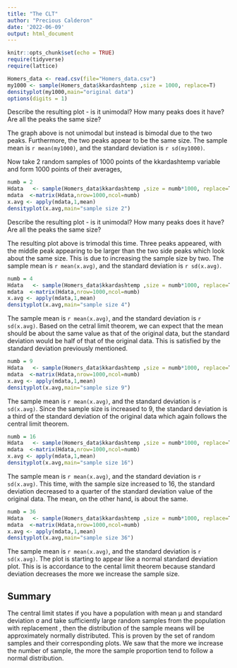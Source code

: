 ```yaml
---
title: "The CLT"
author: "Precious Calderon"
date: '2022-06-09'
output: html_document
---  
```

  
```r
knitr::opts_chunk$set(echo = TRUE)
require(tidyverse)
require(lattice)
```

```r
Homers_data <- read.csv(file="Homers_data.csv")
my1000 <- sample(Homers_data$kkardashtemp ,size = 1000, replace=T)
densityplot(my1000,main="original data")
options(digits = 1)

```
Describe the resulting plot -  is it unimodal?  How many peaks does it have?  Are all the peaks the same size?   
  
The graph above is not unimodal but instead is bimodal due to the two peaks. Furthermore, the two peaks appear to be the same size. The sample mean is `r mean(my1000)`, and the standard deviation is `r sd(my1000)`.   
      
  
  
Now take 2 random samples of 1000 points of the kkardashtemp variable and form 1000 points of their averages,

```r
numb = 2
Hdata   <- sample(Homers_data$kkardashtemp ,size = numb*1000, replace=T)
mdata  <-matrix(Hdata,nrow=1000,ncol=numb)
x.avg <- apply(mdata,1,mean)
densityplot(x.avg,main="sample size 2")
```
  
Describe the resulting plot -  is it unimodal?  How many peaks does it have?  Are all the peaks the same size?      
  
The resulting plot above is trimodal this time. Three peaks appeared, with the middle peak appearing to be larger than the two side peaks which look about the same size. This is due to increasing the sample size by two. The sample mean is `r mean(x.avg)`, and the standard deviation is `r sd(x.avg)`.  
  
```r
numb = 4
Hdata   <- sample(Homers_data$kkardashtemp ,size = numb*1000, replace=T)
mdata  <-matrix(Hdata,nrow=1000,ncol=numb)
x.avg <- apply(mdata,1,mean)
densityplot(x.avg,main="sample size 4")
```
  
The sample mean is `r mean(x.avg)`, and the standard deviation is `r sd(x.avg)`. Based on the cetral limit theorem, we can expect that the mean should be about the same value as that of the original data, but the standard deviation would be half of that of the original data. This is satisfied by the standard deviation previously mentioned.     
  
    
```r
numb = 9
Hdata   <- sample(Homers_data$kkardashtemp ,size = numb*1000, replace=T)
mdata  <-matrix(Hdata,nrow=1000,ncol=numb)
x.avg <- apply(mdata,1,mean)
densityplot(x.avg,main="sample size 9")
```  
   
The sample mean is `r mean(x.avg)`, and the standard deviation is `r sd(x.avg)`. Since the sample size is increased to 9, the standard deviation is a third of the standard deviation of the original data which again follows the central limit theorem.    
  
    
```r
numb = 16
Hdata   <- sample(Homers_data$kkardashtemp ,size = numb*1000, replace=T)
mdata  <-matrix(Hdata,nrow=1000,ncol=numb)
x.avg <- apply(mdata,1,mean)
densityplot(x.avg,main="sample size 16")
```  
  
The sample mean is `r mean(x.avg)`, and the standard deviation is `r sd(x.avg)`. This time, with the sample size increased to 16, the standard deviation decreased to a quarter of the standard deviation value of the original data. The mean, on the other hand, is about the same. 
  
  
```r
numb = 36
Hdata   <- sample(Homers_data$kkardashtemp ,size = numb*1000, replace=T)
mdata  <-matrix(Hdata,nrow=1000,ncol=numb)
x.avg <- apply(mdata,1,mean)
densityplot(x.avg,main="sample size 36")
```  
  
The sample mean is `r mean(x.avg)`, and the standard deviation is `r sd(x.avg)`. The plot is starting to appear like a normal standard deviation plot. This is is accordance to the cental limit theorem because standard deviation decreases the more we increase the sample size. 
  
  
## Summary   
The central limit states if you have a population with mean μ and standard deviation σ and take sufficiently large random samples from the population with replacement , then the distribution of the sample means will be approximately normally distributed. This is proven by the set of random samples and their corresponding plots. We saw that the more we increase the number of sample, the more the sample proportion tend to follow a normal distribution.   
  